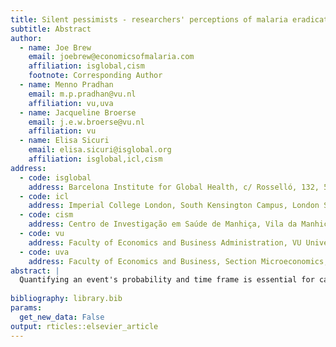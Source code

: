 ```yaml
---
title: Silent pessimists - researchers' perceptions of malaria eradication and implications for health spending
subtitle: Abstract
author:
  - name: Joe Brew
    email: joebrew@economicsofmalaria.com
    affiliation: isglobal,cism
    footnote: Corresponding Author
  - name: Menno Pradhan
    email: m.p.pradhan@vu.nl
    affiliation: vu,uva
  - name: Jacqueline Broerse
    email: j.e.w.broerse@vu.nl
    affiliation: vu
  - name: Elisa Sicuri
    email: elisa.sicuri@isglobal.org 
    affiliation: isglobal,icl,cism
address:
  - code: isglobal
    address: Barcelona Institute for Global Health, c/ Rosselló, 132, 5è 2a. 08036, Barcelona, Spain
  - code: icl
    address: Imperial College London, South Kensington Campus, London SW7 2AZ, U.K.
  - code: cism
    address: Centro de Investigação em Saúde de Manhiça, Vila da Manhiça, Bairro Cambeve, Rua 12, Distrito da Manhiça, CP 1929, Maputo, Mozambique
  - code: vu
    address: Faculty of Economics and Business Administration, VU University Amsterdam, De Boelelaan 1105, 1081 HV Amsterdam, Netherlands
  - code: uva
    address: Faculty of Economics and Business, Section Microeconomics, University of Amsterdam, REC E, Roetersstraat 11, Amsterdam, Netherlands
abstract: |
  Quantifying an event's probability and time frame is essential for calculating its expected value. In the case of global malaria eradication, uncertainty regarding feasibility makes it difficult for policymakers and public health practitioners to make fully informed decisions. The opportunity cost of investments in eradication-specific interventions can be high, particularly in contexts with other urgent health priorities. In a systematic survey of malaria researchers, we query perceptions regarding the likelihood and time frame of eradication, as well as the perceived chief areas needed for improvement in order for eradication to be achieved. We assess pessimism/optimism (via the proxy of years-to-eradication), broken down by area of expertise. Our results, which suggest a disconnect between public institutional discourse and private opinion, serve as a barometer of professional perspectives, and serve to highlight areas where attention is most needed for eradication to be achieved.
  
bibliography: library.bib
params:
  get_new_data: False
output: rticles::elsevier_article
---
```


